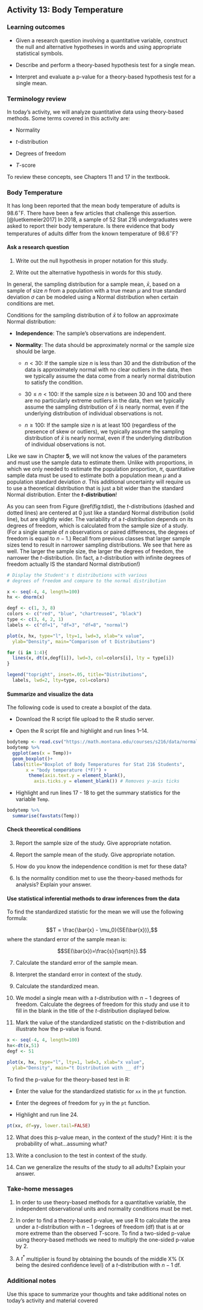 ## Activity 13:  Body Temperature

\setstretch{1}

### Learning outcomes

* Given a research question involving a quantitative variable, construct the null and alternative hypotheses
  in words and using appropriate statistical symbols.
  
* Describe and perform a theory-based hypothesis test for a single mean.

* Interpret and evaluate a p-value for a theory-based hypothesis test for a single mean.

### Terminology review

In today's activity, we will analyze quantitative data using theory-based methods. Some terms covered in this activity are:

* Normality

* $t$-distribution

* Degrees of freedom

* $T$-score

To review these concepts, see Chapters 11 and 17 in the textbook.

### Body Temperature

It has long been reported that the mean body temperature of adults is $98.6^{\circ}$F.  There have been a few articles that challenge this assertion. [@luetkemeier2017]  In 2018, a sample of 52 Stat 216 undergraduates were asked to report their body temperature.  Is there evidence that body temperatures of adults differ from the known temperature of $98.6^{\circ}$F?

#### Ask a research question {-}

1. Write out the null hypothesis in proper notation for this study.  

\vspace{0.8in}

2. Write out the alternative hypothesis in words for this study.

\vspace{0.5in}

In general, the sampling distribution for a sample mean, $\bar{x}$, based on a sample of size $n$ from a population with a true mean $\mu$ and true standard deviation $\sigma$ can be modeled using a Normal distribution when certain conditions are met.

Conditions for the sampling distribution of $\bar{x}$ to follow an approximate Normal distribution:

* **Independence**: The sample’s observations are independent.

* **Normality**: The data should be approximately normal or the sample size should be large.

    - $n < 30$: If the sample size $n$ is less than 30 and the distribution of the data is approximately normal with no clear outliers in the data, then we typically assume the data come from a nearly normal distribution to satisfy the condition.

    - $30 \leq n < 100$: If the sample size $n$ is between 30 and 100 and there are no particularly extreme outliers in the data, then we typically assume the sampling distribution of $\bar{x}$ is nearly normal, even if the underlying distribution of individual observations is not.
    
    - $n \geq 100$: If the sample size $n$ is at least 100 (regardless of the presence of skew or outliers), we typically assume the sampling distribution of $\bar{x}$ is nearly normal, even if the underlying distribution of individual observations is not.
 

Like we saw in Chapter **5**, we will not know the values of the parameters and must use the sample data to estimate them.  Unlike with proportions, in which we only needed to estimate the population proportion, $\pi$, quantitative sample data must be used to estimate both a population mean $\mu$ and a population standard deviation $\sigma$. This additional uncertainty will require us to use a theoretical distribution that is just a bit wider than the standard Normal distribution. Enter the **$t$-distribution**!


As you can seen from Figure \@ref(fig:tdist), the $t$-distributions (dashed and dotted lines) are centered at 0 just like a standard Normal distribution (solid line), but are slightly wider.  The variability of a $t$-distribution depends on its degrees of freedom, which is calculated from the sample size of a study.  (For a single sample of $n$ observations or paired differences, the degrees of freedom is equal to $n-1$.) Recall from previous classes that larger sample sizes tend to result in narrower sampling distributions.  We see that here as well.  The larger the sample size, the larger the degrees of freedom, the narrower the $t$-distribution.  (In fact, a $t$-distribution with infinite degrees of freedom actually IS the standard Normal distribution!)

```r
# Display the Student's t distributions with various
# degrees of freedom and compare to the normal distribution

x <- seq(-4, 4, length=100)
hx <- dnorm(x)

degf <- c(1, 3, 8)
colors <- c("red", "blue", "chartreuse4", "black")
type <- c(3, 4, 2, 1)
labels <- c("df=1", "df=3", "df=8", "normal")

plot(x, hx, type="l", lty=1, lwd=3, xlab="x value",
  ylab="Density", main="Comparison of t Distributions")

for (i in 1:4){
  lines(x, dt(x,degf[i]), lwd=3, col=colors[i], lty = type[i])
}

legend("topright", inset=.05, title="Distributions",
  labels, lwd=2, lty=type, col=colors)
```
    
 


#### Summarize and visualize the data {-}

The following code is used to create a boxplot of the data.

* Download the R script file upload to the R studio server.

* Open the R script file and highlight and run lines 1--14.

```r
bodytemp <- read.csv("https://math.montana.edu/courses/s216/data/normal_temperature.csv")
bodytemp %>%
  ggplot(aes(x = Temp))+
  geom_boxplot()+
  labs(title="Boxplot of Body Temperatures for Stat 216 Students",
       x = "body temperature (*F)") +
        theme(axis.text.y = element_blank(), 
          axis.ticks.y = element_blank()) # Removes y-axis ticks
```

* Highlight and run lines 17 - 18 to get the summary statistics for the variable `Temp`.

```r
bodytemp %>% 
  summarise(favstats(Temp))
```
#### Check theoretical conditions {-}

3. Report the sample size of the study. Give appropriate notation.

\vspace{0.3in}

4. Report the sample mean of the study.  Give appropriate notation.

\vspace{0.3in}

5.  How do you know the independence condition is met for these data?
\vspace{0.8in}

6. Is the normality condition met to use the theory-based methods for analysis?  Explain your answer.
\vspace{1in}

\newpage

#### Use statistical inferential methods to draw inferences from the data {-}


To find the standardized statistic for the mean we will use the following formula:

$$T = \frac{\bar{x} - \mu_0}{SE(\bar{x})},$$
where the standard error of the sample mean is:

$$SE(\bar{x})=\frac{s}{\sqrt{n}}.$$

7.  Calculate the standard error of the sample mean.

\vspace{0.5in}

8. Interpret the standard error in context of the study.

\vspace{1in}

9.  Calculate the standardized mean.

\vspace{1in}

10. We model a single mean with a $t$-distribution with $n-1$ degrees of freedom.  Calculate the degrees of freedom for this study and use it to fill in the blank in the title of the $t$-distribution displayed below.

\vspace{0.2in}

11. Mark the value of the standardized statistic on the $t$-distribution and illustrate how the p-value is found.

```r

x <- seq(-4, 4, length=100)
hx<-dt(x,51)
degf <- 51

plot(x, hx, type="l", lty=1, lwd=3, xlab="x value",
  ylab="Density", main="t Distribution with __ df")

```
\newpage

To find the p-value for the theory-based test in R: 

* Enter the value for the standardized statistic for `xx` in the `pt` function.  

* Enter the degrees of freedom for `yy` in the `pt` function.

* Highlight and run line 24.

```r
pt(xx, df=yy, lower.tail=FALSE)
```

12.  What does this p-value mean, in the context of the study?  Hint: it is the probability of what...assuming what?
\vspace{1in}

13.  Write a conclusion to the test in context of the study.

\vspace{0.6in}

14. Can we generalize the results of the study to all adults? Explain your answer.

\vspace{0.5in}

### Take-home messages

1.  In order to use theory-based methods for a quantitative variable, the independent observational units and normality conditions must be met.  

2.  In order to find a theory-based p-value, we use R to calculate the area under a $t$-distribution with $n - 1$ degrees of freedom (df) that is at or more extreme than the observed $T$-score. To find a two-sided p-value using theory-based methods we need to multiply the one-sided p-value by 2.  

3.  A $t^*$ multiplier is found by obtaining the bounds of the middle X% (X being the desired confidence level) of a $t$-distribution with $n - 1$ df.


### Additional notes

Use this space to summarize your thoughts and take additional notes on today's activity and material covered

\newpage
